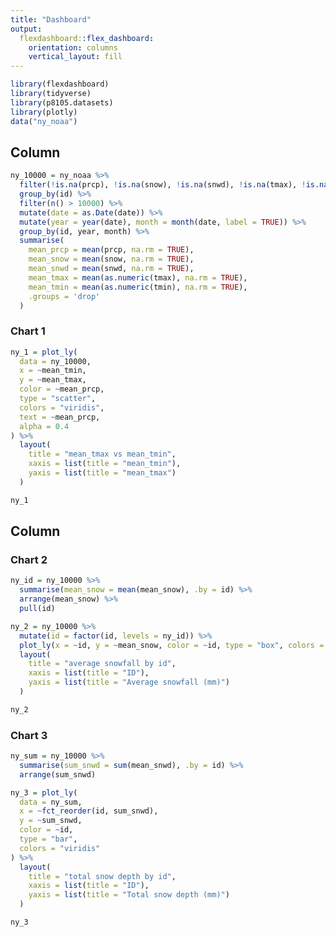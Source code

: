 ```yaml
---
title: "Dashboard"
output: 
  flexdashboard::flex_dashboard:
    orientation: columns
    vertical_layout: fill
---
```


```r
library(flexdashboard)
library(tidyverse)
library(p8105.datasets)
library(plotly)
data("ny_noaa")
```

## Column {data-width="650"}
```r
ny_10000 = ny_noaa %>%
  filter(!is.na(prcp), !is.na(snow), !is.na(snwd), !is.na(tmax), !is.na(tmin)) %>%
  group_by(id) %>%
  filter(n() > 10000) %>%
  mutate(date = as.Date(date)) %>%
  mutate(year = year(date), month = month(date, label = TRUE)) %>%
  group_by(id, year, month) %>%
  summarise(
    mean_prcp = mean(prcp, na.rm = TRUE),
    mean_snow = mean(snow, na.rm = TRUE),
    mean_snwd = mean(snwd, na.rm = TRUE),
    mean_tmax = mean(as.numeric(tmax), na.rm = TRUE),
    mean_tmin = mean(as.numeric(tmin), na.rm = TRUE),
    .groups = 'drop'
  )
```

### Chart 1

```r
ny_1 = plot_ly(
  data = ny_10000,
  x = ~mean_tmin,
  y = ~mean_tmax,
  color = ~mean_prcp,
  type = "scatter",
  colors = "viridis",
  text = ~mean_prcp,
  alpha = 0.4
) %>%
  layout(
    title = "mean_tmax vs mean_tmin",
    xaxis = list(title = "mean_tmin"),
    yaxis = list(title = "mean_tmax")
  )

ny_1
```

## Column {data-width="350"}

### Chart 2

```r
ny_id = ny_10000 %>%
  summarise(mean_snow = mean(mean_snow), .by = id) %>%
  arrange(mean_snow) %>%
  pull(id)

ny_2 = ny_10000 %>%
  mutate(id = factor(id, levels = ny_id)) %>%
  plot_ly(x = ~id, y = ~mean_snow, color = ~id, type = "box", colors = "viridis") %>%
  layout(
    title = "average snowfall by id",
    xaxis = list(title = "ID"),
    yaxis = list(title = "Average snowfall (mm)")
  )

ny_2
```

### Chart 3
```r
ny_sum = ny_10000 %>%
  summarise(sum_snwd = sum(mean_snwd), .by = id) %>%
  arrange(sum_snwd)

ny_3 = plot_ly(
  data = ny_sum,
  x = ~fct_reorder(id, sum_snwd),
  y = ~sum_snwd,
  color = ~id,
  type = "bar",
  colors = "viridis"
) %>%
  layout(
    title = "total snow depth by id",
    xaxis = list(title = "ID"),
    yaxis = list(title = "Total snow depth (mm)")
  )

ny_3
```
